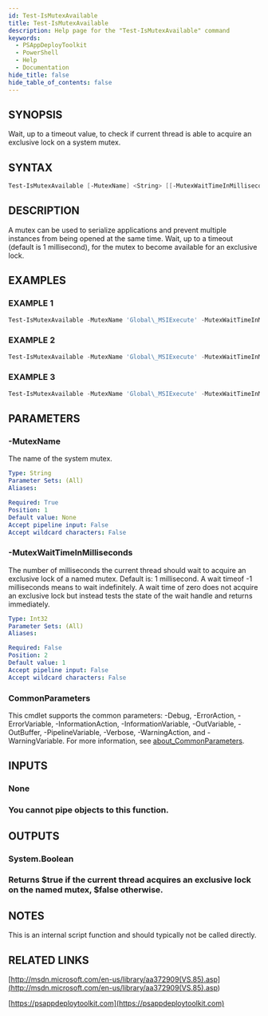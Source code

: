 ```yaml
---
id: Test-IsMutexAvailable
title: Test-IsMutexAvailable
description: Help page for the "Test-IsMutexAvailable" command
keywords:
  - PSAppDeployToolkit
  - PowerShell
  - Help
  - Documentation
hide_title: false
hide_table_of_contents: false
---
```


## SYNOPSIS

Wait, up to a timeout value, to check if current thread is able to acquire an exclusive lock on a system mutex.

## SYNTAX

```powershell
Test-IsMutexAvailable [-MutexName] <String> [[-MutexWaitTimeInMilliseconds] <Int32>] [<CommonParameters>]
```

## DESCRIPTION

A mutex can be used to serialize applications and prevent multiple instances from being opened at the same time.
Wait, up to a timeout (default is 1 millisecond), for the mutex to become available for an exclusive lock.

## EXAMPLES

### EXAMPLE 1

```powershell
Test-IsMutexAvailable -MutexName 'Global\_MSIExecute' -MutexWaitTimeInMilliseconds 500
```

### EXAMPLE 2

```powershell
Test-IsMutexAvailable -MutexName 'Global\_MSIExecute' -MutexWaitTimeInMilliseconds (New-TimeSpan -Minutes 5).TotalMilliseconds
```

### EXAMPLE 3

```powershell
Test-IsMutexAvailable -MutexName 'Global\_MSIExecute' -MutexWaitTimeInMilliseconds (New-TimeSpan -Seconds 60).TotalMilliseconds
```

## PARAMETERS

### -MutexName

The name of the system mutex.

```yaml
Type: String
Parameter Sets: (All)
Aliases:

Required: True
Position: 1
Default value: None
Accept pipeline input: False
Accept wildcard characters: False
```

### -MutexWaitTimeInMilliseconds

The number of milliseconds the current thread should wait to acquire an exclusive lock of a named mutex.
Default is: 1 millisecond.
A wait timeof -1 milliseconds means to wait indefinitely.
A wait time of zero does not acquire an exclusive lock but instead tests the state of the wait handle and returns immediately.

```yaml
Type: Int32
Parameter Sets: (All)
Aliases:

Required: False
Position: 2
Default value: 1
Accept pipeline input: False
Accept wildcard characters: False
```

### CommonParameters

This cmdlet supports the common parameters: -Debug, -ErrorAction, -ErrorVariable, -InformationAction, -InformationVariable, -OutVariable, -OutBuffer, -PipelineVariable, -Verbose, -WarningAction, and -WarningVariable. For more information, see [about_CommonParameters](http://go.microsoft.com/fwlink/?LinkID=113216).

## INPUTS

### None

### You cannot pipe objects to this function.

## OUTPUTS

### System.Boolean

### Returns $true if the current thread acquires an exclusive lock on the named mutex, $false otherwise.

## NOTES

This is an internal script function and should typically not be called directly.

## RELATED LINKS

[http://msdn.microsoft.com/en-us/library/aa372909(VS.85).asp](<http://msdn.microsoft.com/en-us/library/aa372909(VS.85).asp>)

[https://psappdeploytoolkit.com](https://psappdeploytoolkit.com)
